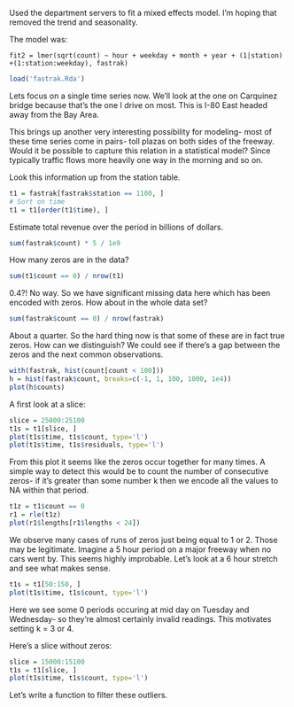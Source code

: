 
Used the department servers to fit a mixed effects model. I'm hoping that
removed the trend and seasonality.

The model was:

```
fit2 = lmer(sqrt(count) ~ hour + weekday + month + year + (1|station) +(1:station:weekday), fastrak)
```

```r
load('fastrak.Rda')
```

Lets focus on a single time series now. We'll look at the one on Carquinez
bridge because that's the one I drive on most. This is I-80 East headed
away from the Bay Area. 

This brings up another very interesting possibility for modeling- most
of these time series come in pairs- toll plazas on both sides of the
freeway. Would it be possible to capture this relation in a statistical
model? Since typically traffic flows more heavily one way in the morning
and so on.

Look this information up from the station table.

```r
t1 = fastrak[fastrak$station == 1100, ]
# Sort on time
t1 = t1[order(t1$time), ]
```

Estimate total revenue over the period in billions of dollars.

```r
sum(fastrak$count) * 5 / 1e9
```

How many zeros are in the data?

```r
sum(t1$count == 0) / nrow(t1)
```

0.4?! No way. So we have significant missing data here which has been
encoded with zeros. How about in the whole data set?

```r
sum(fastrak$count == 0) / nrow(fastrak)
```

About a quarter. So the hard thing now is that some of these are in fact
true zeros. How can we distinguish? We could see if there's a gap between
the zeros and the next common observations.

```r
with(fastrak, hist(count[count < 100]))
h = hist(fastrak$count, breaks=c(-1, 1, 100, 1000, 1e4))
plot(h$counts)
```

A first look at a slice:

```r
slice = 25000:25100
t1s = t1[slice, ]
plot(t1s$time, t1s$count, type='l')
plot(t1s$time, t1s$residuals, type='l')
```

From this plot it seems like the zeros occur together for many times.
A simple way to detect this would be to count the number of consecutive
zeros- if it's greater than some number k then we encode all the values to
NA within that period.

```r
t1z = t1$count == 0
r1 = rle(t1z)
plot(r1$lengths[r1$lengths < 24])
```

We observe many cases of runs of zeros just being equal to 1 or 2. 
Those may be legitimate. Imagine a 5 hour period on a major freeway when no
cars went by. This seems highly improbable. Let's look at a 6 hour stretch
and see what makes sense.

```r
t1s = t1[50:150, ]
plot(t1s$time, t1s$count, type='l')
```

Here we see some 0 periods occuring at mid day on Tuesday and Wednesday- so
they're almost certainly invalid readings.
This motivates setting k = 3 or 4.

Here's a slice without zeros:

```r
slice = 15000:15100
t1s = t1[slice, ]
plot(t1s$time, t1s$count, type='l')
```

Let's write a function to filter these outliers.

```r

```

